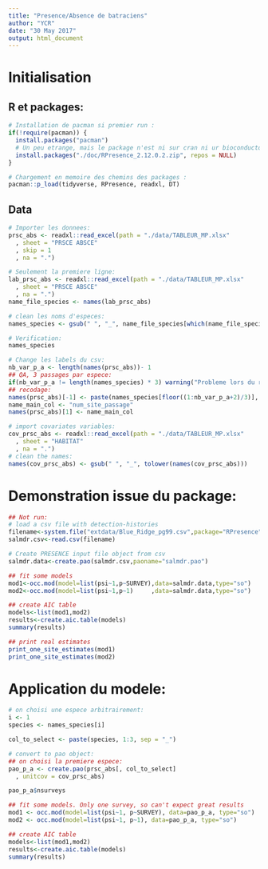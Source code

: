 ```yaml
---
title: "Presence/Absence de batraciens"
author: "YCR"
date: "30 May 2017"
output: html_document
---
```


# Initialisation

## R et packages:

```r

# Installation de pacman si premier run :
if(!require(pacman)) {
  install.packages("pacman")
  # Un peu etrange, mais le package n'est ni sur cran ni ur bioconductor :
  install.packages("./doc/RPresence_2.12.0.2.zip", repos = NULL)
}

# Chargement en memoire des chemins des packages :
pacman::p_load(tidyverse, RPresence, readxl, DT)

```

## Data

```r

# Importer les donnees:
prsc_abs <- readxl::read_excel(path = "./data/TABLEUR_MP.xlsx"
  , sheet = "PRSCE ABSCE"
  , skip = 1
  , na = ".")

# Seulement la premiere ligne:
lab_prsc_abs <- readxl::read_excel(path = "./data/TABLEUR_MP.xlsx"
  , sheet = "PRSCE ABSCE"
  , na = ".")
name_file_species <- names(lab_prsc_abs)

# clean les noms d'especes:
names_species <- gsub(" ", "_", name_file_species[which(name_file_species != ".")])

# Verification:
names_species

# Change les labels du csv:
nb_var_p_a <- length(names(prsc_abs))- 1
## QA, 3 passages par espece:
if(nb_var_p_a != length(names_species) * 3) warning("Probleme lors du recodage des noms de variables")
## recodage:
names(prsc_abs)[-1] <- paste(names_species[floor((1:nb_var_p_a+2)/3)], 1:3, sep = "_")
name_main_col <- "num_site_passage"
names(prsc_abs)[1] <- name_main_col

# import covariates variables:
cov_prsc_abs <- readxl::read_excel(path = "./data/TABLEUR_MP.xlsx"
  , sheet = "HABITAT"
  , na = ".")
# clean the names:
names(cov_prsc_abs) <- gsub(" ", "_", tolower(names(cov_prsc_abs)))

```

# Demonstration issue du package:

```r

## Not run: 
# load a csv file with detection-histories
filename<-system.file("extdata/Blue_Ridge_pg99.csv",package="RPresence")
salmdr.csv<-read.csv(filename)

# Create PRESENCE input file object from csv
salmdr.data<-create.pao(salmdr.csv,paoname="salmdr.pao")

## fit some models
mod1<-occ.mod(model=list(psi~1,p~SURVEY),data=salmdr.data,type="so")
mod2<-occ.mod(model=list(psi~1,p~1)     ,data=salmdr.data,type="so")

## create AIC table
models<-list(mod1,mod2)
results<-create.aic.table(models)
summary(results)

## print real estimates
print_one_site_estimates(mod1)
print_one_site_estimates(mod2)

```


# Application du modele:

```r

# on choisi une espece arbitrairement:
i <- 1
species <- names_species[i]

col_to_select <- paste(species, 1:3, sep = "_")

# convert to pao object:
## on choisi la premiere espece:
pao_p_a <- create.pao(prsc_abs[, col_to_select]
  , unitcov = cov_prsc_abs)

pao_p_a$nsurveys

## fit some models. Only one survey, so can't expect great results
mod1 <- occ.mod(model=list(psi~1, p~SURVEY), data=pao_p_a, type="so")
mod2 <- occ.mod(model=list(psi~1, p~1), data=pao_p_a, type="so")

## create AIC table
models<-list(mod1,mod2)
results<-create.aic.table(models)
summary(results)

```





